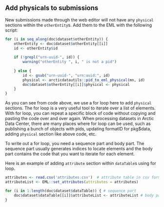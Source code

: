 ## Add physicals to submissions

New submissions made through the web editor will not have any `physical` sections within the `otherEntity`s. Add them to the EML with the following script:
    
```r
for (i in seq_along(doc$dataset$otherEntity)) {
    otherEntity <- doc$dataset$otherEntity[[i]]
    id <- otherEntity$id
    
    if (!grepl("urn-uuid-", id)) {
        warning("otherEntity ", i, " is not a pid")
        
    } else {
        id <- gsub("urn-uuid-", "urn:uuid:", id)
        physical <- arcticdatautils::pid_to_eml_physical(mn, id)
        doc$dataset$otherEntity[[i]]$physical <- physical
    }
}
```

As you can see from code above, we use a for loop here to add `physical` sections. The for loop is a very useful tool to iterate over a list of elements. With for loop, you can repeat a specific block of code without copying and pasting the code over and over again. When processing datasets in Arctic Data Center, there are many places where for loop can be used, such as publishing a bunch of objects with pids, updating formatID for pkg$data, adding `physical` section like above code, etc.

To write out a for loop, you need a sequence part and body part. The sequence part usually generates indices to locate elements and the body part contains the code that you want to iterate for each element. 

Here is an example of adding `attribute` section within `dataTable`s using for loop. 
```r
attributes <- read.csv('attributes.csv')  # attribute table in csv format downloaded from shiny app
attributeList <- EML::set_attributes(attributes = attributes)

for (i in 1:length(doc$dataset$dataTable)) { # sequence part
    doc$dataset$dataTable[[i]]$attributeList <- attributeList # body part
}
```
